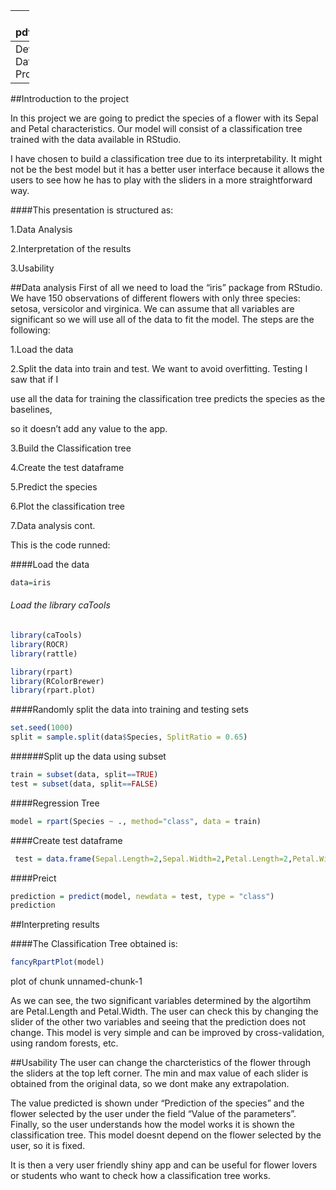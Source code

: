 
---
output: pdf_document
---
Developing Data Products Project
---------------------------------
##Introduction to the project

In this project we are going to predict the species of a flower with its Sepal and Petal characteristics. Our model will consist of a classification tree trained with the data available in RStudio.

I have chosen to build a classification tree due to its interpretability. It might not be the best model but it has a better user interface because it allows the users to see how he has to play with the sliders in a more straightforward way.

####This presentation is structured as:

1.Data Analysis

2.Interpretation of the results

3.Usability

##Data analysis
First of all we need to load the "iris" package from RStudio. We have 150 observations of different flowers with only three species: setosa, versicolor and virginica. We can assume that all variables are significant so we will use all of the data to fit the model. The steps are the following:

1.Load the data

2.Split the data into train and test. We want to avoid overfitting. Testing I saw that if I 

use all the data for training the classification tree predicts the species as the baselines, 

so it doesn't add any value to the app.

3.Build the Classification tree

4.Create the test dataframe

5.Predict the species

6.Plot the classification tree

7.Data analysis cont.

This is the code runned:

####Load the data
      
```r
data=iris
```

###### Load the library caTools
       
```r
library(caTools)
library(ROCR)
library(rattle)

```

      
```r
library(rpart)
library(RColorBrewer)
library(rpart.plot)

```
####Randomly split the data into training and testing sets
       
```r
set.seed(1000)
split = sample.split(data$Species, SplitRatio = 0.65)

```
######Split up the data using subset
       
```r
train = subset(data, split==TRUE)
test = subset(data, split==FALSE)
```

####Regression Tree
       
```r
model = rpart(Species ~ ., method="class", data = train)
```

####Create test dataframe
      
```r
 test = data.frame(Sepal.Length=2,Sepal.Width=2,Petal.Length=2,Petal.Width=2)
```

####Preict
       
```r
prediction = predict(model, newdata = test, type = "class")
prediction
```
       
##Interpreting results

####The Classification Tree obtained is:
       
```r
fancyRpartPlot(model)
```

plot of chunk unnamed-chunk-1

As we can see, the two significant variables determined by the algortihm are Petal.Length and Petal.Width. The user can check this by changing the slider of the other two variables and seeing that the prediction does not change. This model is very simple and can be improved by cross-validation, using random forests, etc.

##Usability
The user can change the charcteristics of the flower through the sliders at the top left corner. The min and max value of each slider is obtained from the original data, so we dont make any extrapolation.

The value predicted is shown under "Prediction of the species" and the flower selected by the user under the field "Value of the parameters". Finally, so the user understands how the model works it is shown the classification tree. This model doesnt depend on the flower selected by the user, so it is fixed.

It is then a very user friendly shiny app and can be useful for flower lovers or students who want to check how a classification tree works.

